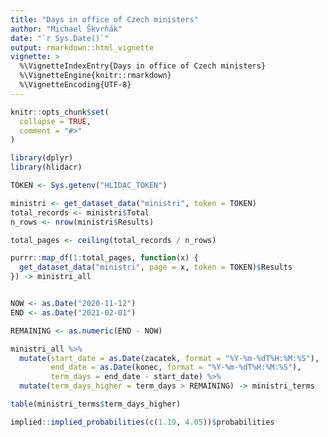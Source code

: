 ```yaml
---
title: "Days in office of Czech ministers"
author: "Michael Škvrňák"
date: "`r Sys.Date()`"
output: rmarkdown::html_vignette
vignette: >
  %\VignetteIndexEntry{Days in office of Czech ministers}
  %\VignetteEngine{knitr::rmarkdown}
  %\VignetteEncoding{UTF-8}
---
```


```r
knitr::opts_chunk$set(
  collapse = TRUE,
  comment = "#>"
)
```


```r
library(dplyr)
library(hlidacr)

TOKEN <- Sys.getenv("HLIDAC_TOKEN")

ministri <- get_dataset_data("ministri", token = TOKEN)
total_records <- ministri$Total
n_rows <- nrow(ministri$Results)

total_pages <- ceiling(total_records / n_rows)

purrr::map_df(1:total_pages, function(x) {
  get_dataset_data("ministri", page = x, token = TOKEN)$Results
}) -> ministri_all


NOW <- as.Date("2020-11-12")
END <- as.Date("2021-02-01")

REMAINING <- as.numeric(END - NOW)

ministri_all %>%
  mutate(start_date = as.Date(zacatek, format = "%Y-%m-%dT%H:%M:%S"), 
         end_date = as.Date(konec, format = "%Y-%m-%dT%H:%M:%S"), 
         term_days = end_date - start_date) %>%
  mutate(term_days_higher = term_days > REMAINING) -> ministri_terms

table(ministri_terms$term_days_higher)

implied::implied_probabilities(c(1.19, 4.05))$probabilities

```

